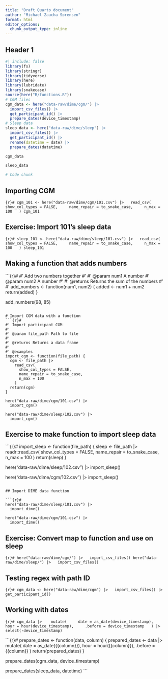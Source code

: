 ```yaml
---
title: "Draft Quarto document"
author: "Michael Zaucha Sørensen"
format: html
editor_options: 
  chunk_output_type: inline
---
```


## Header 1

```r
#| include: false
library(fs)
library(stringr)
library(tidyverse)
library(here)
library(lubridate)
library(snakecase)
source(here("R/functions.R"))
# CGM files
cgm_data <- here("data-raw/dime/cgm/") |>
  import_csv_files() |> 
  get_participant_id() |> 
  prepare_dates(device_timestamp)
# Sleep data
sleep_data <- here("data-raw/dime/sleep") |>
  import_csv_files() |> 
  get_participant_id() |> 
  rename(datetime = date) |> 
  prepare_dates(datetime)
```

```r
cgm_data

sleep_data
```


```r
# Code chunk
```

## Importing CGM
```{r}#
cgm_101 <- here("data-raw/dime/cgm/101.csv") |>
  read_csv(
    show_col_types = FALSE,
    name_repair = to_snake_case,
    n_max = 100
  )
cgm_101
```

## Exercise: Import 101's sleep data
```{r}#
sleep_101 <- here("data-raw/dime/sleep/101.csv") |>
  read_csv(
    show_col_types = FALSE,
    name_repair = to_snake_case,
    n_max = 100
  )
sleep_101
```

## Making a function that adds numbers

```{r}#
#' Add two numbers together
#'
#' @param num1 A number
#' @param num2 A number
#'
#' @returns Returns the sum of the numbers
#'
#'
add_numbers <- function(num1, num2) {
  added <- num1 + num2
  return(added)
}

add_numbers(98, 85)
```

# Import CGM data with a function
```{r}#
#' Import participant CGM
#'
#' @param file_path Path to file
#'
#' @returns Returns a data frame
#'
#' @examples
import_cgm <- function(file_path) {
  cgm <- file_path |>
    read_csv(
      show_col_types = FALSE,
      name_repair = to_snake_case,
      n_max = 100
    )
  return(cgm)
}

here("data-raw/dime/cgm/101.csv") |>
  import_cgm()

here("data-raw/dime/sleep/102.csv") |>
  import_cgm()
```

## Exercise to make function to import sleep data

```{r}#
import_sleep <- function(file_path) {
  sleep <- file_path |>
    readr::read_csv(
      show_col_types = FALSE,
      name_repair = to_snake_case,
      n_max = 100
    )
  return(sleep)
}

here("data-raw/dime/sleep/102.csv") |>
  import_sleep()

here("data-raw/dime/cgm/102.csv") |>
  import_sleep()
```

## Import DIME data function

```{r}#
here("data-raw/dime/sleep/101.csv") |>
  import_dime()

here("data-raw/dime/cgm/101.csv") |>
  import_dime()
```

## Exercise: Convert map to function and use on sleep

```{r}#
here("data-raw/dime/cgm/") |>
  import_csv_files()
here("data-raw/dime/sleep/") |>
  import_csv_files()
```

## Testing regex with path ID

```{r}#
cgm_data <- here("data-raw/dime/cgm") |>
  import_csv_files() |>
  get_participant_id()
```

## Working with dates

```{r}#
cgm_data |> 
  mutate(
    date = as_date(device_timestamp),
    hour = hour(device_timestamp),
    .before = device_timestamp
  ) |> 
  select(-device_timestamp)
```

```{r}#
prepare_dates <- function(data, column) {
  prepared_dates <- data |> 
  mutate(
    date = as_date({{column}}),
    hour = hour({{column}}),
    .before = {{column}}
  )
  return(prepared_dates)
}

prepare_dates(cgm_data, device_timestamp)

prepare_dates(sleep_data, datetime)
```

